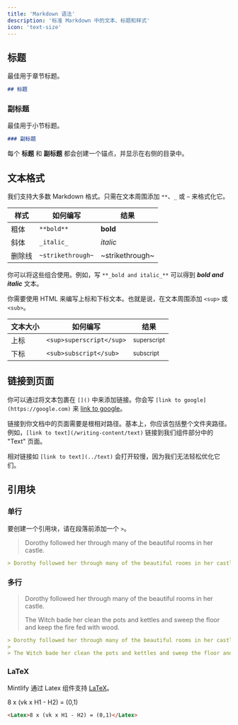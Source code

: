 ```yaml
---
title: 'Markdown 语法'
description: '标准 Markdown 中的文本、标题和样式'
icon: 'text-size'
---
```


## 标题

最佳用于章节标题。

```md
## 标题
```

### 副标题

最佳用于小节标题。

```md
### 副标题
```

<Tip>

每个 **标题** 和 **副标题** 都会创建一个锚点，并显示在右侧的目录中。

</Tip>

## 文本格式

我们支持大多数 Markdown 格式。只需在文本周围添加 `**`、`_` 或 `~` 来格式化它。

| 样式         | 如何编写           | 结果            |
| ------------ | ------------------ | --------------- |
| 粗体         | `**bold**`         | **bold**        |
| 斜体         | `_italic_`         | _italic_        |
| 删除线       | `~strikethrough~`  | ~strikethrough~ |

你可以将这些组合使用。例如，写 `**_bold and italic_**` 可以得到 **_bold and italic_** 文本。

你需要使用 HTML 来编写上标和下标文本。也就是说，在文本周围添加 `<sup>` 或 `<sub>`。

| 文本大小     | 如何编写              | 结果                 |
| ------------ | --------------------- | ---------------------- |
| 上标         | `<sup>superscript</sup>` | <sup>superscript</sup> |
| 下标         | `<sub>subscript</sub>`   | <sub>subscript</sub>   |

## 链接到页面

你可以通过将文本包裹在 `[]()` 中来添加链接。你会写 `[link to google](https://google.com)` 来 [link to google](https://google.com)。

链接到你文档中的页面需要是根相对路径。基本上，你应该包括整个文件夹路径。例如，`[link to text](/writing-content/text)` 链接到我们组件部分中的 "Text" 页面。

相对链接如 `[link to text](../text)` 会打开较慢，因为我们无法轻松优化它们。

## 引用块

### 单行

要创建一个引用块，请在段落前添加一个 `>`。

> Dorothy followed her through many of the beautiful rooms in her castle.

```md
> Dorothy followed her through many of the beautiful rooms in her castle.
```

### 多行

> Dorothy followed her through many of the beautiful rooms in her castle.
>
> The Witch bade her clean the pots and kettles and sweep the floor and keep the fire fed with wood.

```md
> Dorothy followed her through many of the beautiful rooms in her castle.
>
> The Witch bade her clean the pots and kettles and sweep the floor and keep the fire fed with wood.
```

### LaTeX

Mintlify 通过 Latex 组件支持 [LaTeX](https://www.latex-project.org)。

<Latex>8 x (vk x H1 - H2) = (0,1)</Latex>

```md
<Latex>8 x (vk x H1 - H2) = (0,1)</Latex>
```